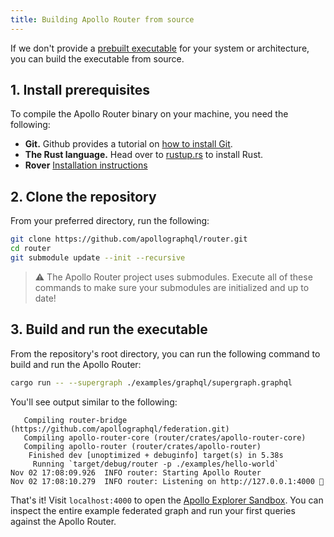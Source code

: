 ```yaml
---
title: Building Apollo Router from source
---
```


If we don't provide a [prebuilt executable](./quickstart/#1-download-and-extract-the-apollo-router-binary) for your system or architecture, you can build the executable from source.

## 1. Install prerequisites

To compile the Apollo Router binary on your machine, you need the following:

- **Git.** Github provides a tutorial on [how to install Git](https://github.com/git-guides/install-git).
- **The Rust language.** Head over to [rustup.rs](https://rustup.rs/) to install Rust.
- **Rover** [Installation instructions](https://github.com/apollographql/rover#installation-methods)

## 2. Clone the repository

From your preferred directory, run the following:

```sh
git clone https://github.com/apollographql/router.git
cd router
git submodule update --init --recursive
```

> ⚠️ The Apollo Router project uses submodules. Execute all of these commands to make sure your submodules are initialized and up to date!

## 3. Build and run the executable

From the repository's root directory, you can run the following command to build and run the Apollo Router:

```bash
cargo run -- --supergraph ./examples/graphql/supergraph.graphql
```

You'll see output similar to the following:

```
   Compiling router-bridge (https://github.com/apollographql/federation.git)
   Compiling apollo-router-core (router/crates/apollo-router-core)
   Compiling apollo-router (router/crates/apollo-router)
    Finished dev [unoptimized + debuginfo] target(s) in 5.38s
     Running `target/debug/router -p ./examples/hello-world`
Nov 02 17:08:09.926  INFO router: Starting Apollo Router
Nov 02 17:08:10.279  INFO router: Listening on http://127.0.0.1:4000 🚀
```

That's it! Visit `localhost:4000` to open the [Apollo Explorer Sandbox](/studio/explorer/). You can inspect the entire example federated graph and run your first queries against the Apollo Router.
